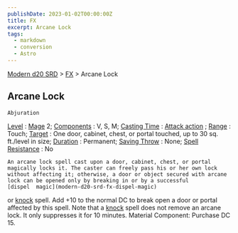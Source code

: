 ```yaml
---
publishDate: 2023-01-02T00:00:00Z
title: FX
excerpt: Arcane Lock
tags:
  - markdown
  - conversion
  - Astro
---
```


[Modern d20 SRD](/#modernD20) > [FX](modern-d20-srd-fx-index) > Arcane Lock

## Arcane Lock




    Abjuration

[Level](modern-d20-srd-fx-level)
:
[Mage](modern-d20-srd-classes-advanced-mage)
2;
[Components](modern-d20-srd-fx-components)
: V, S, M;
[Casting Time](modern-d20-srd-fx-casting-time)
:
[Attack action](modern-d20-srd-combat-attack-actions)
;
[Range](modern-d20-srd-fx-range)
: Touch;
[Target](modern-d20-srd-fx-target)
: One door, cabinet, chest, or portal touched, up to 30 sq. ft./level in size;
[Duration](modern-d20-srd-fx-duration)
: Permanent;
[Saving Throw](modern-d20-srd-basics-saving-throws)
: None;
[Spell Resistance](modern-d20-srd-special-abilities-spell-resistance)
: No

    An arcane lock spell cast upon a door, cabinet, chest, or portal magically locks it. The caster can freely pass his or her own lock without affecting it; otherwise, a door or object secured with arcane lock can be opened only by breaking in or by a successful
    [dispel  magic](modern-d20-srd-fx-dispel-magic)
or
[knock](modern-d20-srd-fx-knock)
spell. Add +10 to the normal DC to break open a door or portal affected by this spell. Note that a
[knock](modern-d20-srd-fx-knock)
spell does not remove an arcane lock. It only suppresses it for 10 minutes.
Material Component: Purchase DC 15.
